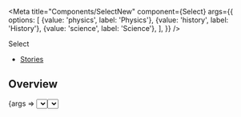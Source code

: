 
<Meta
  title="Components/SelectNew"
  component={Select}
  args={{
    options: [
      {value: 'physics', label: 'Physics'},
      {value: 'history', label: 'History'},
      {value: 'science', label: 'Science'},
    ],
  }}
/>

<PageHeader>Select</PageHeader>

- [Stories](#stories)

## Overview

<Canvas>
  <Story name="Default">{args => <Select {...args} />}</Story>
</Canvas>

<ArgsTable story="Default" />

## Stories

### With options

<Canvas>
  <Story name="With options">
    {args => <Select {...args} onChange={value => console.log(value)} />}
  </Story>
</Canvas>
